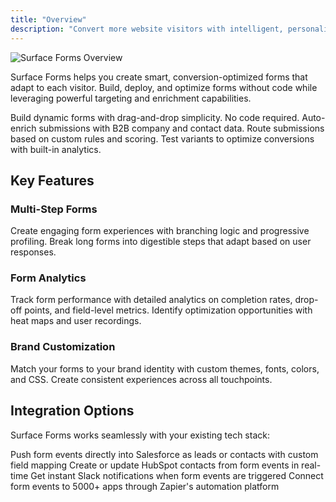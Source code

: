 ```yaml
---
title: "Overview"
description: "Convert more website visitors with intelligent, personalized forms"
---
```


<Frame caption="Surface Forms Overview">
<img src="/images/form-overview.png" alt="Surface Forms Overview" />
</Frame>

Surface Forms helps you create smart, conversion-optimized forms that adapt to each visitor. Build, deploy, and optimize forms without code while leveraging powerful targeting and enrichment capabilities.

<CardGroup cols={2} className="mt-5">
  <Card title="Form Builder" icon="wand-magic-sparkles" href="/surface-forms/form-builder">
    Build dynamic forms with drag-and-drop simplicity. No code required.
  </Card>
  
  <Card title="Built-in Enrichment" icon="database" href="/surface-forms/enrichment">
    Auto-enrich submissions with B2B company and contact data.
  </Card>

  <Card title="Conditional Routing" icon="route" href="/surface-forms/conditional-routing">
    Route submissions based on custom rules and scoring.
  </Card>

  <Card title="A/B Testing" icon="flask" href="/surface-forms/ab-testing">
    Test variants to optimize conversions with built-in analytics.
  </Card>
</CardGroup>

## Key Features

### Multi-Step Forms
Create engaging form experiences with branching logic and progressive profiling. Break long forms into digestible steps that adapt based on user responses.

### Form Analytics
Track form performance with detailed analytics on completion rates, drop-off points, and field-level metrics. Identify optimization opportunities with heat maps and user recordings.

### Brand Customization
Match your forms to your brand identity with custom themes, fonts, colors, and CSS. Create consistent experiences across all touchpoints.

## Integration Options

Surface Forms works seamlessly with your existing tech stack:

<CardGroup cols={2}>
    <Card title="Salesforce" icon="salesforce" href="/integrations/salesforce/overview">
    Push form events directly into Salesforce as leads or contacts with custom field mapping
  </Card>
  
  <Card title="HubSpot" icon="hubspot" href="/integrations/hubspot/overview">
    Create or update HubSpot contacts from form events in real-time
  </Card>
  
  <Card title="Slack" icon="slack" href="/integrations/slack/overview">
    Get instant Slack notifications when form events are triggered
  </Card>

  <Card title="Zapier" icon="bolt" href="/integrations/zapier/overview">
    Connect form events to 5000+ apps through Zapier's automation platform
  </Card>
</CardGroup>
